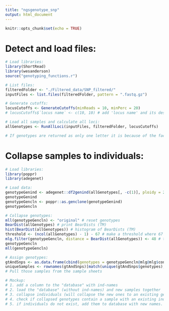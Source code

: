 ```yaml
---
title: "ngsgenotype_snp"
output: html_document
---
```


```r
knitr::opts_chunk$set(echo = TRUE)
```

# Detect and load files:
```r
# Load libraries:
library(ShortRead)
library(wesanderson)
source("genotyping_functions.r")

# List files:
filteredFolder <- "./Filtered_data/SNP_filtered/"
inputFiles <- list.files(filteredFolder, pattern = ".fastq.gz")

# Generate cutoffs:
locusCutoffs <- GenerateCutoffs(minReads = 10, minPerc = 20)
# locusCutoffs$`locus name` <- c(10, 10) # add 'locus name' and its designated cutoffs

# Load all samples and calculate all loci:
allGenotypes <- RunAllLoci(inputFiles, filteredFolder, locusCutoffs)

# If genotypes are returned as only one letter it is because of the fact that there are empty reads in the fastq
```

# Collapse samples to individuals:
```r
# Load libraries:
library(poppr)
library(adegenet)

# Load data:
genotypeGenind <- adegenet::df2genind(allGenotypes[, -c(1)], ploidy = 2, ind.names = allGenotypes$Sample, sep = "")
genotypeGenind
genotypeGencln <- poppr::as.genclone(genotypeGenind)
genotypeGencln

# Collapse genotypes:
mll(genotypeGencln) <- "original" # reset genotypes
BearDist(allGenotypes) # print BearDists (TM)
hist(BearDist(allGenotypes)) # histogram of BearDists (TM)
threshold <- (ncol(allGenotypes) - 1) - 67 # make a threshold where 67 loci needs to be similar between samples
mlg.filter(genotypeGencln, distance = BearDist(allGenotypes)) <- 48 # threshold # collapse based on threshold, using BearDists (TM)
genotypeGencln
mll(genotypeGencln)

# Assign genotypes:
gtAndSnps <- as.data.frame(cbind(genotypes = genotypeGencln@mlg@mlg$contracted, genotypeGencln$tab)) # add genotypes to SNP table
uniqueSamples <- rownames(gtAndSnps)[match(unique(gtAndSnps$genotypes), gtAndSnps$genotypes)] # take first sample of each genotype
# Pull those samples from the sample sheets

# Mockup:
# 1. add a column to the "database" with ind-names
# 2. load the "database" (without ind-names) and new samples together
# 3. collapse individuals (will collapse the new ones to an existing genotype)
# 4. check if collapsed genotypes contain a sample with an existing ind-name, if so add new ones to database under that name
# 5. if individuals do not exist, add them to database with new names.
```
